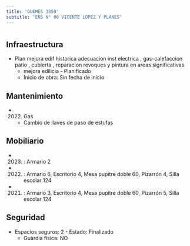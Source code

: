 ```yaml
---
title: 'GUEMES 3859'
subtitle: 'ENS N° 06 VICENTE LOPEZ Y PLANES'
---
```


#
## Infraestructura

* Plan mejora edif historica adecuacion  inst electrica , gas-calefaccion patio , cubierta , reparacion revoques y pintura en areas significativas 
    + mejora edilicia - Planificado 
    + Inicio de obra: Sin fecha de inicio 






## Mantenimiento

*  (2022) Gas 
    + Cambio de llaves de paso de estufas





## Mobiliario

*  (2023) : Armario 2 

*  (2022) : Armario 6, Escritorio 4, Mesa pupitre doble 60, Pizarrón 4, Silla escolar 124 

*  (2021) : Armario 3, Escritorio 4, Mesa pupitre doble 60, Pizarrón 5, Silla escolar 124 





## Seguridad

*  Espacios seguros: 2 - Estado: Finalizado 
    + Guardia física: NO



